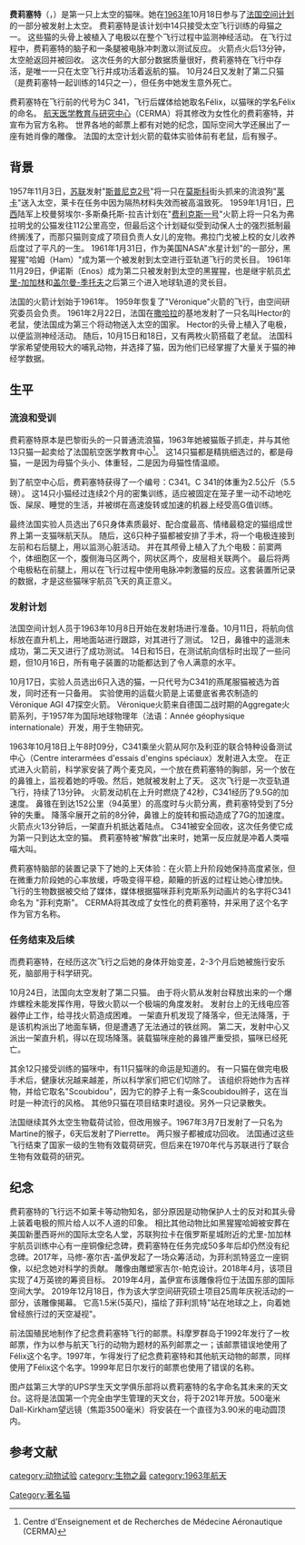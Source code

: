 {{Refimprove|time=2020-11-15T11:27:23+00:00}}
{{Infobox animal
| name                    = Félicette (费莉塞特)
| image                   = 
| image_upright           =
| caption                 = Inscription: Thank you for your participation in my success of 18 October 1963<ref name=chatte />图片中文字：感谢你参与我在1963年10月18日的成功旅程
| alt                     = 费莉塞特 的明信片，含爪印
| birth_name              =
| othername               = C341
| species                 = [[家猫|家猫]]
| breed                   =
| gender                  = 母
| birth_date              =
| birth_place             =
| death_date              =
| death_place             =
| resting_place           =
| resting_place_coordinates =
| nationality             =
| employer                =
| role                    =
| years_active            =
| known                   = 第一只上太空的猫咪
| awards                  =
| owner                   = 法国航天医学教育与研究中心
| weight                  = {{convert|2.5|kg|lb}}
| appearance              = [[黑白猫|黑白猫]]
| namedafter              = [[菲力猫|菲力猫]]
}}



'''费莉塞特'''（{{lang-fr|Félicette}}，{{IPA-fr|fe.liː.sɛt}}）是第一只上太空的猫咪。她在[[1963年|1963年]]10月18日参与了[[法国空间计划|法国空间计划]]的一部分被发射上太空。
费莉塞特是该计划中14只接受太空飞行训练的母猫之一。
这些猫的头骨上被植入了电极以在整个飞行过程中监测神经活动。
在飞行过程中，费莉塞特的脑子和一条腿被电脉冲刺激以测试反应。
火箭点火后13分钟，太空舱返回并被回收。
这次任务的大部分数据质量很好，费莉塞特在飞行中存活，是唯一一只在太空飞行并成功活着返航的猫。
10月24日又发射了第二只猫（是费莉塞特一起训练的14只之一），但任务中她发生意外死亡。

费莉塞特在飞行前的代号为C 341，飞行后媒体给她取名Félix，以猫咪的学名Félix的命名。
[[航天医学教育与研究中心|航天医学教育与研究中心]]（CERMA）将其修改为女性化的费莉塞特，并宣布为官方名称。
世界各地的邮票上都有对她的纪念，国际空间大学还展出了一座有她肖像的雕像。
法国的太空计划火箭的载体实验体前有老鼠，后有猴子。

==背景==
1957年11月3日，[[苏联|苏联]]发射"[[史普尼克2號|斯普尼克2号]]"将一只在[[莫斯科|莫斯科]]街头抓来的流浪狗"[[萊卡_(蘇聯太空犬)|莱卡]]"送入太空，莱卡在任务中因为隔热材料失效而被高温致死。
1959年1月1日，[[巴西|巴西]]陆军上校曼努埃尔-多斯桑托斯-拉吉计划在"[[费利克斯一号|费利克斯一号]]"火箭上将一只名为弗拉明戈的公猫发往112公里高空，但最后这个计划疑似受到动保人士的强烈抵制最终搁浅了，而那只猫则变成了项目负责人女儿的宠物。弗拉门戈被上校的女儿收养后度过了平凡的一生。
1961年1月31日，作为美国NASA"水星计划"的一部分，黑猩猩"哈姆（Ham）"成为第一个被发射到太空进行亚轨道飞行的灵长目。
1961年11月29日，伊诺斯（Enos）成为第二只被发射到太空的黑猩猩，也是继宇航员[[尤里·阿列克谢耶维奇·加加林|尤里-加加林]]和[[戈尔曼·季托夫|盖尔曼-季托夫]]之后第三个进入地球轨道的灵长目。

法国的火箭计划始于1961年。
1959年恢复了"Véronique"火箭的飞行，由空间研究委员会负责。
1961年2月22日，法国在[[撒哈拉沙漠|撒哈拉]]的基地发射了一只名叫Hector的老鼠，使法国成为第三个将动物送入太空的国家。
Hector的头骨上植入了电极，以便监测神经活动。
随后，10月15日和18日，又有两枚火箭搭载了老鼠。
法国科学家希望使用较大的哺乳动物，并选择了猫，因为他们已经掌握了大量关于猫的神经学数据。

==生平==
===流浪和受训===

费莉塞特原本是巴黎街头的一只普通流浪猫，1963年她被猫贩子抓走，并与其他13只猫一起卖给了法国航空医学教育中心<ref>Centre d'Enseignement et de Recherches de Médecine Aéronautique (CERMA)</ref>。
这14只猫都是精挑细选过的，都是母猫，一是因为母猫个头小、体重轻，二是因为母猫性情温顺。

到了航空中心后，费莉塞特获得了一个编号：C341。C 341的体重为2.5公斤（5.5磅）。
这14只小猫经过连续2个月的密集训练，适应被固定在笼子里一动不动地吃饭、屎尿、睡觉的生活，并被绑在高速旋转或加速的机器上经受高G值训练。

最终法国实验人员选出了6只身体素质最好、配合度最高、情绪最稳定的猫组成世界上第一支猫咪航天队。
随后，这6只种子猫都被安排了手术，将一个电极连接到左前和右后腿上，用以监测心脏活动。
并在其颅骨上植入了九个电极：前窦两个，体细胞区一个，腹侧海马区两个，网状区两个，皮层相关联两个。
最后将两个电极粘在前腿上，用以在飞行过程中使用电脉冲刺激猫的反应。这套装置所记录的数据，才是这些猫咪宇航员飞天的真正意义。

===发射计划===

法国空间计划人员于1963年10月8日开始在发射场进行准备。10月11日，将航向信标放在直升机上，用地面站进行跟踪，对其进行了测试。
12日，鼻锥中的遥测未成功，第二天又进行了成功测试。
14日和15日，在测试航向信标时出现了一些问题，但10月16日，所有电子装置的功能都达到了令人满意的水平。

10月17日，实验人员选出6只入选的猫，一只代号为C341的燕尾服猫被选为首发，同时还有一只备用。
实验使用的运载火箭是上诺曼底省弗农制造的Véronique AGI 47探空火箭。
Véronique火箭来自德国二战时期的Aggregate火箭系列，于1957年为国际地球物理年（法语：Année géophysique internationale）开发，用于生物研究。

1963年10月18日上午8时09分，C341乘坐火箭从阿尔及利亚的联合特种设备测试中心（Centre interarmées d'essais d'engins spéciaux）发射进入太空。
在正式进入火箭前，科学家安装了两个麦克风，一个放在费莉塞特的胸部，另一个放在的鼻锥上，监视着她的呼吸。然后，她就被发射上了天。
这次飞行是一次亚轨道飞行，持续了13分钟。
火箭发动机在上升时燃烧了42秒，C341经历了9.5G的加速度。
鼻锥在到达152公里（94英里）的高度时与火箭分离，费莉塞特受到了5分钟的失重。
降落伞展开之前的8分钟，鼻锥上的旋转和振动造成了7G的加速度。
火箭点火13分钟后，一架直升机抵达着陆点。
C341被安全回收，这次任务使它成为第一只到达太空的猫。
费莉塞特被“解救”出来时，她第一反应就是冲着人类喵喵大叫。

费莉塞特脑部的装置记录下了她的上天体验：在火箭上升阶段她保持高度紧张，但在微重力阶段她的心率放缓，呼吸变得平稳，颠簸的折返的过程让她心律加快。
飞行的生物数据被交给了媒体，媒体根据猫咪菲利克斯系列动画片的名字将C341命名为 "菲利克斯"。
CERMA将其改成了女性化的费莉塞特，并采用了这个名字作为官方名称。
===任务结束及后续===
而费莉塞特，在经历这次飞行之后她的身体开始变差，2-3个月后她被施行安乐死，脑部用于科学研究。

10月24日，法国向太空发射了第二只猫。
由于将火箭从发射台释放出来的一个爆炸螺栓未能发挥作用，导致火箭以一个极端的角度发射。
发射台上的无线电应答器停止工作，给寻找火箭造成困难。
一架直升机发现了降落伞，但无法降落，于是该机构派出了地面车辆，但是遭遇了无法通过的铁丝网。
第二天，发射中心又派出一架直升机，得以在现场降落。装载猫咪座舱的鼻锥严重受损，猫咪已经死亡。

其余12只接受训练的猫咪中，有11只猫咪的命运是知道的。
有一只猫在做完电极手术后，健康状况越来越差，所以科学家们把它们切除了。
该组织将她作为吉祥物，并给它取名"Scoubidou"，因为它的脖子上有一条Scoubidou辫子，这在当时是一种流行的风格。
其他9只猫在项目结束时退役。另外一只记录散失。

法国继续其外太空生物载荷试验，但改用猴子。1967年3月7日发射了一只名为Martine的猴子，6天后发射了Pierrette。
两只猴子都被成功回收。
法国通过这些飞行结束了国家一级的生物有效载荷研究，但后来在1970年代与苏联进行了联合生物有效载荷的研究。

==纪念==
费莉塞特的飞行远不如莱卡等动物知名，部分原因是动物保护人士的反对和其头骨上装着电极的照片给人以不人道的印象。
相比其他动物比如黑猩猩哈姆被安葬在美国新墨西哥州的国际太空名人堂，苏联狗拉卡在俄罗斯星城附近的尤里-加加林宇航员训练中心有一座铜像纪念碑，费莉塞特在任务完成50多年后却仍然没有纪念碑。2017年，马修-塞尔吉-盖伊发起了一场众筹活动，为菲利凯特竖立一座铜像，以纪念她对科学的贡献。
雕像由雕塑家吉尔-帕克设计。2018年4月，该项目实现了4万英镑的筹资目标。
2019年4月，盖伊宣布该雕像将位于法国东部的国际空间大学。
2019年12月18日，作为该大学空间研究硕士项目25周年庆祝活动的一部分，该雕像揭幕。
它高1.5米(5英尺)，描绘了菲利凯特"站在地球之上，向着她曾经旅行过的天空凝视"。

前法国殖民地制作了纪念费莉塞特飞行的邮票。科摩罗群岛于1992年发行了一枚邮票，作为以参与航天飞行的动物为题材的系列邮票之一；该邮票错误地使用了Félix这个名字。1997年，乍得发行了纪念费莉塞特和其他航天动物的邮票，同样使用了Félix这个名字。1999年尼日尔发行的邮票也使用了错误的名称。

图卢兹第三大学的UPS学生天文学俱乐部将以费莉塞特的名字命名其未来的天文台。这将是法国第一个完全由学生管理的天文台，将于2021年开放。500毫米Dall-Kirkham望远镜（焦距3500毫米）将安装在一个直径为3.90米的电动圆顶内。

==参考文献==
[[category:动物试验|category:动物试验]]
[[category:生物之最|category:生物之最]]
[[category:1963年航天|category:1963年航天]]
<references />
[[Category:著名猫|Category:著名猫]]